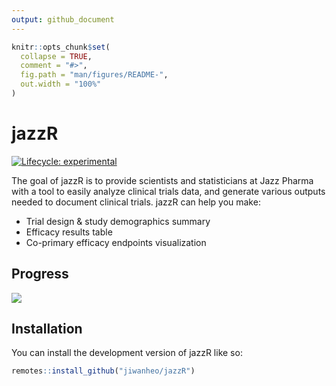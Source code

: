 ```yaml
---
output: github_document
---
```


<!-- README.md is generated from README.Rmd. Please edit that file -->

```r
knitr::opts_chunk$set(
  collapse = TRUE,
  comment = "#>",
  fig.path = "man/figures/README-",
  out.width = "100%"
)
```

# jazzR

<!-- badges: start -->
[![Lifecycle: experimental](https://img.shields.io/badge/lifecycle-experimental-orange.svg)](https://lifecycle.r-lib.org/articles/stages.html#experimental)
<!-- badges: end -->

The goal of jazzR is to provide scientists and statisticians at Jazz Pharma with a tool to easily analyze clinical trials data, and generate various outputs needed to document clinical trials. jazzR can help you make:

- Trial design & study demographics summary
- Efficacy results table 
- Co-primary efficacy endpoints visualization

## Progress

![](inst/app/img/progress.gif)

## Installation

You can install the development version of jazzR like so:

```r
remotes::install_github("jiwanheo/jazzR")
```


